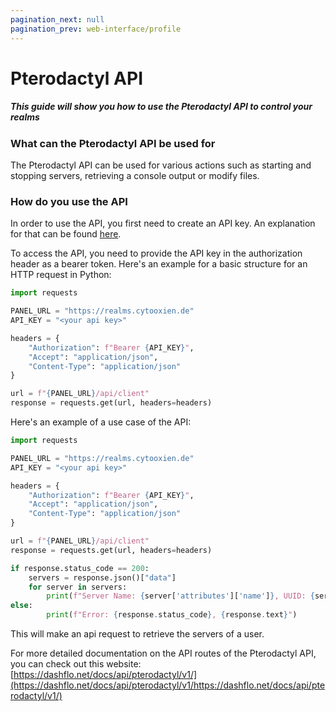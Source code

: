 ```yaml
---
pagination_next: null
pagination_prev: web-interface/profile
---
```


# Pterodactyl API

[//]: # (TODO: Give more detailed examples + add more content)

##### This guide will show you how to use the Pterodactyl API to control your realms

### What can the Pterodactyl API be used for

The Pterodactyl API can be used for various actions such as starting and stopping servers, retrieving a console output or modify files.

### How do you use the API

In order to use the API, you first need to create an API key. An explanation for that can be found [here](./profile#how-to-create-an-api-key).

To access the API, you need to provide the API key in the authorization header as a bearer token. Here's an example for a basic structure for an HTTP request in Python:

```python
import requests 

PANEL_URL = "https://realms.cytooxien.de"
API_KEY = "<your api key>"

headers = {
    "Authorization": f"Bearer {API_KEY}",
    "Accept": "application/json",
    "Content-Type": "application/json"
}

url = f"{PANEL_URL}/api/client"
response = requests.get(url, headers=headers)
```

Here's an example of a use case of the API:

```python
import requests 

PANEL_URL = "https://realms.cytooxien.de"
API_KEY = "<your api key>"

headers = {
    "Authorization": f"Bearer {API_KEY}",
    "Accept": "application/json",
    "Content-Type": "application/json"
}

url = f"{PANEL_URL}/api/client"
response = requests.get(url, headers=headers)

if response.status_code == 200:
    servers = response.json()["data"]
    for server in servers:
        print(f"Server Name: {server['attributes']['name']}, UUID: {server['attributes']['uuid']}")
else:
        print(f"Error: {response.status_code}, {response.text}")        
```

This will make an api request to retrieve the servers of a user.

For more detailed documentation on the API routes of the Pterodactyl API, you can check out this website: [https://dashflo.net/docs/api/pterodactyl/v1/](https://dashflo.net/docs/api/pterodactyl/v1/https://dashflo.net/docs/api/pterodactyl/v1/)